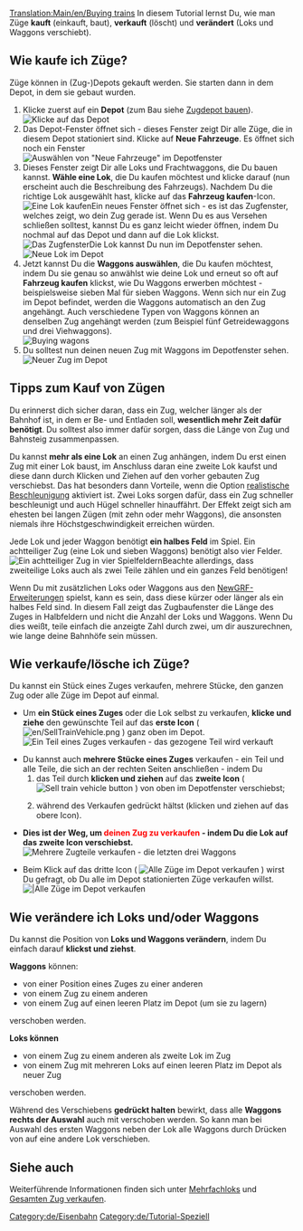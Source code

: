 [[Translation:Main/en/Buying trains]]{{en/-}}{{de/Tutorial}}
In diesem Tutorial lernst Du, wie man Züge '''kauft''' (einkauft, baut), '''verkauft''' (löscht) und '''verändert''' (Loks und Waggons verschiebt).

== Wie kaufe ich Züge? ==
Züge können in (Zug-)Depots gekauft werden. Sie starten dann in dem Depot, in dem sie gebaut wurden.
# Klicke zuerst auf ein '''Depot''' (zum Bau siehe [[Main/de/Zugdepot bauen|Zugdepot bauen]]).<br/>[[File:en/BuildTrainTutorial1.png|none|frame|Klicke auf das Depot]]
# Das Depot-Fenster öffnet sich - dieses Fenster zeigt Dir alle Züge, die in diesem Depot stationiert sind. Klicke auf '''Neue Fahrzeuge'''. Es öffnet sich noch ein Fenster<br/>[[File:en/BuildTrainTutorial2.png|none|frame|Auswählen von "Neue Fahrzeuge" im Depotfenster]]
# Dieses Fenster zeigt Dir alle Loks und Frachtwaggons, die Du bauen kannst. '''Wähle eine Lok''', die Du kaufen möchtest und klicke darauf (nun erscheint auch die Beschreibung des Fahrzeugs). Nachdem Du die richtige Lok ausgewählt hast, klicke auf das '''Fahrzeug kaufen'''-Icon.<br/>[[File:en/BuildTrainTutorial3.png|none|frame|Eine Lok kaufen]]Ein neues Fenster öffnet sich - es ist das Zugfenster, welches zeigt, wo dein Zug gerade ist. Wenn Du es aus Versehen schließen solltest, kannst Du es ganz leicht wieder öffnen, indem Du nochmal auf das Depot und dann auf die Lok klickst.<br/>[[File:en/BuildTrainTutorial5.png|none|frame|Das Zugfenster]]Die Lok kannst Du nun im Depotfenster sehen.<br/>[[File:en/BuildTrainTutorial4.png|none|frame|Neue Lok im Depot]]
# Jetzt kannst Du die '''Waggons auswählen''', die Du kaufen möchtest, indem Du sie genau so anwählst wie deine Lok und erneut so oft auf '''Fahrzeug kaufen''' klickst, wie Du Waggons erwerben möchtest - beispielsweise sieben Mal für sieben Waggons. Wenn sich nur ein Zug im Depot befindet, werden die Waggons automatisch an den Zug angehängt. Auch verschiedene Typen von Waggons können an denselben Zug angehängt werden (zum Beispiel fünf Getreidewaggons und drei Viehwaggons).<br/>[[File:en/BuildTrainTutorial6.png|none|frame|Buying wagons]]
# Du solltest nun deinen neuen Zug mit Waggons im Depotfenster sehen.<br/>[[File:en/BuildTrainTutorial7.png|none|frame|Neuer Zug im Depot]]

== Tipps zum Kauf von Zügen ==
Du erinnerst dich sicher daran, dass ein Zug, welcher länger als der Bahnhof ist, in dem er Be- und Entladen soll, '''wesentlich mehr Zeit dafür benötigt'''. Du solltest also immer dafür sorgen, dass die Länge von Zug und Bahnsteig zusammenpassen.

Du kannst '''mehr als eine Lok''' an einen Zug anhängen, indem Du erst einen Zug mit einer Lok baust, im Anschluss daran eine zweite Lok kaufst und diese dann durch Klicken und Ziehen auf den vorher gebauten Zug verschiebst. Das hat besonders dann Vorteile, wenn die Option [[Main/de/Realistische Beschleunigung|realistische Beschleunigung]] aktiviert ist. Zwei Loks sorgen dafür, dass ein Zug schneller beschleunigt und auch Hügel schneller hinauffährt. Der Effekt zeigt sich am ehesten bei langen Zügen (mit zehn oder mehr Waggons), die ansonsten niemals ihre Höchstgeschwindigkeit erreichen würden.

Jede Lok und jeder Waggon benötigt '''ein halbes Feld''' im Spiel. Ein achtteiliger Zug (eine Lok und sieben Waggons) benötigt also vier Felder.[[File:en/BuildTrainTutorial8.png|none|frame|Ein achtteiliger Zug in vier Spielfeldern]]Beachte allerdings, dass zweiteilige Loks auch als zwei Teile zählen und ein ganzes Feld benötigen!

Wenn Du mit zusätzlichen Loks oder Waggons aus den [[Main/de/NewGRF|NewGRF-Erweiterungen]] spielst, kann es sein, dass diese kürzer oder länger als ein halbes Feld sind. In diesem Fall zeigt das Zugbaufenster die Länge des Zuges in Halbfeldern und nicht die Anzahl der Loks und Waggons. Wenn Du dies weißt, teile einfach die anzeigte Zahl durch zwei, um dir auszurechnen, wie lange deine Bahnhöfe sein müssen.

== Wie verkaufe/lösche ich Züge? ==
Du kannst ein Stück eines Zuges verkaufen, mehrere Stücke, den ganzen Zug oder alle Züge im Depot auf einmal.

* Um '''ein Stück eines Zuges''' oder die Lok selbst zu verkaufen, '''klicke und ziehe''' den gewünschte Teil auf das '''erste Icon''' ( [[File:en/SellTrainVehicle.png]] )  ganz oben im Depot.<br/>[[File:en/BuildTrainTutorial9.png|none|frame|Ein Teil eines Zuges verkaufen - das gezogene Teil wird verkauft]]

* Du kannst auch '''mehrere Stücke eines Zuges''' verkaufen - ein Teil und alle Teile, die sich an der rechten Seiten anschließen - indem Du 
*# das Teil durch '''klicken und ziehen''' auf das '''zweite Icon''' ( [[File:en/SellEntireTrain.png|Sell train vehicle button]] ) von oben im Depotfenster verschiebst;
*# {{keypress|Strg}} während des Verkaufen gedrückt hältst (klicken und ziehen auf das obere Icon).


* '''Dies ist der Weg, um <font color='red'>deinen Zug zu verkaufen</font> - indem Du die Lok auf das zweite Icon verschiebst.'''<br/>[[File:en/BuildTrainTutorial10.png|none|frame|Mehrere Zugteile verkaufen - die letzten drei Waggons]]

* Beim Klick auf das dritte Icon ( [[File:en/SellAllTrains.png|Alle Züge im Depot verkaufen]] ) wirst Du gefragt, ob Du alle im Depot stationierten Züge verkaufen willst.<br/>[[File:en/BuildTrainTutorial11.png|none|frame||Alle Züge im Depot verkaufen]]

== Wie verändere ich Loks und/oder Waggons ==
Du kannst die Position von '''Loks und Waggons verändern''', indem Du einfach darauf '''klickst und ziehst'''.

'''Waggons''' können:
* von einer Position eines Zuges zu einer anderen
* von einem Zug zu einem anderen
* von einem Zug auf einen leeren Platz im Depot (um sie zu lagern)
verschoben werden.

'''Loks können'''
* von einem Zug zu einem anderen als zweite Lok im Zug
* von einem Zug mit mehreren Loks auf einen leeren Platz im Depot als neuer Zug
verschoben werden.

Während des Verschiebens {{keypress|Strg}} '''gedrückt halten''' bewirkt, dass alle '''Waggons rechts der Auswahl''' auch mit verschoben werden. So kann man bei Auswahl des ersten Waggons neben der Lok alle Waggons durch Drücken von {{keypress|Strg}} auf eine andere Lok verschieben.

== Siehe auch ==
Weiterführende Informationen finden sich unter [[Main/de/Mehrfachloks|Mehrfachloks]] und [[Main/de/Gesamten Zug verkaufen|Gesamten Zug verkaufen]].

[[Category:de/Eisenbahn]]
[[Category:de/Tutorial-Speziell]]